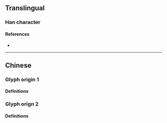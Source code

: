 {{also|壇|罈}}
{{character info}}
==Translingual==

===Han character===
{{Han char|rn=32|rad=土|as=04|sn=7|four=|canj=GMMI|ids=⿰土云}}

====References====
* {{Han ref|kx=0226.101|hdz=10421.090|uh=575B|ud=22363}}

----

==Chinese==

===Glyph origin 1===
{{Han simp|壜|f=曇|t=云}}

====Definitions====
{{zh-see|壇}}

===Glyph orign 2===
{{rfe|zh}}

====Definitions====
{{zh-see|罈}}